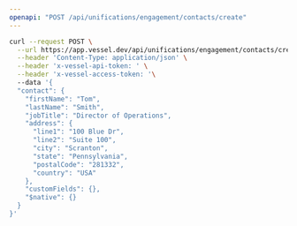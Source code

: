 ```yaml
---
openapi: "POST /api/unifications/engagement/contacts/create"
---
```


<RequestExample>

```bash Request
curl --request POST \
  --url https://app.vessel.dev/api/unifications/engagement/contacts/create \
  --header 'Content-Type: application/json' \
  --header 'x-vessel-api-token: ' \
  --header 'x-vessel-access-token: '\ 
  --data '{
  "contact": {
    "firstName": "Tom",
    "lastName": "Smith",
    "jobTitle": "Director of Operations",
    "address": {
      "line1": "100 Blue Dr",
      "line2": "Suite 100",
      "city": "Scranton",
      "state": "Pennsylvania",
      "postalCode": "281332",
      "country": "USA"
    },
    "customFields": {},
    "$native": {}
  }
}'
```

</RequestExample>


      